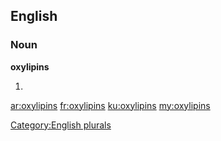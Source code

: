 ==English==

===Noun===
'''oxylipins'''

# {{plural of|[[oxylipin]]}}

[[Category:English plurals]]

[[ar:oxylipins]]
[[fr:oxylipins]]
[[ku:oxylipins]]
[[my:oxylipins]]